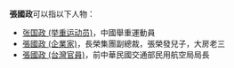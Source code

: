 '''張國政'''可以指以下人物：
* [[张国政_(举重运动员)|张国政 (举重运动员)]]，中國舉重運動員
* [[張國政_(企業家)|張國政 (企業家)]]，長榮集團副總裁，張榮發兒子，大房老三
* [[張國政_(台灣官員)|張國政 (台灣官員)]]，前中華民國交通部民用航空局局長
{{Disambig|G|Cat=三字張姓人名消歧義}}